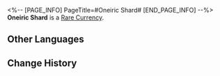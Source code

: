 <%-- [PAGE_INFO]
PageTitle=#Oneiric Shard#
[END_PAGE_INFO] --%>
{{Item Infobox
|id          = 3
|image       = Item Oneiric Shard.png
|type        = Rare Currency
|invCategory = 
|rarity      = 5
|effect      = 
|description = Crystallized lights floating in the sea of stars, pulsing with the residual dream of an ancient Leviathan. Everything of the old world turned in the end into candlelight that illuminates the darkness ahead.
}}
'''Oneiric Shard''' is a [[Rare Currency]].

==Other Languages==
{{Other Languages
|en   = Oneiric Shard
|zhs  = 古老梦华
|zht  = 古老夢華
|ja   = 往日の夢華
|ko   = 오래된 꿈
|es   = Esquirla onírica
|fr   = Éclat onirique
|ru   = Сущность древних снов
|th   = Oneiric Shard
|vi   = Mộng Ước Viễn Cổ
|de   = Traumsplitter
|id   = Oneiric Shard
|pt   = Fragmento Onírico
}}

==Change History==
{{Change History|2.0}}